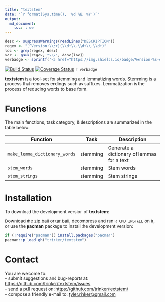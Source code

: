 ```yaml
---
title: "textstem"
date: "`r format(Sys.time(), '%d %B, %Y')`"
output:
  md_document:
    toc: true      
---
```


```r
desc <- suppressWarnings(readLines("DESCRIPTION"))
regex <- "(^Version:\\s+)(\\d+\\.\\d+\\.\\d+)"
loc <- grep(regex, desc)
ver <- gsub(regex, "\\2", desc[loc])
verbadge <- sprintf('<a href="https://img.shields.io/badge/Version-%s-orange.svg"><img src="https://img.shields.io/badge/Version-%s-orange.svg" alt="Version"/></a></p>', ver, ver)
````

[![Build Status](https://travis-ci.org/trinker/textstem.svg?branch=master)](https://travis-ci.org/trinker/textstem)
[![Coverage Status](https://coveralls.io/repos/trinker/textstem/badge.svg?branch=master)](https://coveralls.io/r/trinker/textstem?branch=master)
`r verbadge`

**textstem** is a tool-set for stemming and lemmatizing words.  Stemming is a process that removes endings such as suffixes.  Lemmatization is the process of reducing words to base form.

# Functions

The main functions, task category, & descriptions are summarized in the table below:


| Function                      | Task        | Description                                | 
|-------------------------------|-------------|--------------------------------------------| 
| `make_lemma_dictionary_words` | stemming    | Generate a dictionary of lemmas for a text | 
| `stem_words`                  | stemming    | Stem words                                 | 
| `stem_strings`                | stemming    | Stem strings                               | 
  


# Installation

To download the development version of **textstem**:

Download the [zip ball](https://github.com/trinker/textstem/zipball/master) or [tar ball](https://github.com/trinker/textstem/tarball/master), decompress and run `R CMD INSTALL` on it, or use the **pacman** package to install the development version:

```r
if (!require("pacman")) install.packages("pacman")
pacman::p_load_gh("trinker/textstem")
```

# Contact

You are welcome to:    
- submit suggestions and bug-reports at: <https://github.com/trinker/textstem/issues>    
- send a pull request on: <https://github.com/trinker/textstem/>    
- compose a friendly e-mail to: <tyler.rinker@gmail.com>    

